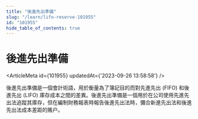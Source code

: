 ```yaml
---
title: "後進先出準備"
slug: "/learn/lifo-reserve-101955"
id: "101955"
hide_table_of_contents: true
---
```



# 後進先出準備

<ArticleMeta id={101955} updatedAt={'2023-09-26 13:58:58'} />
<div className='border-solid border-b border-t-0 my-4 border-[var(--ifm-color-gray-300)]' />

後進先出準備是一個會計術語，用於衡量為了簿記目的而對先進先出 (FIFO) 和後進先出 (LIFO) 庫存成本之間的差異。後進先出準備是一個用於在公司使用先進先出法追蹤其庫存，但在編制財務報表時報告後進先出法時，彌合新進先出法和後進先出法成本差距的賬户。

